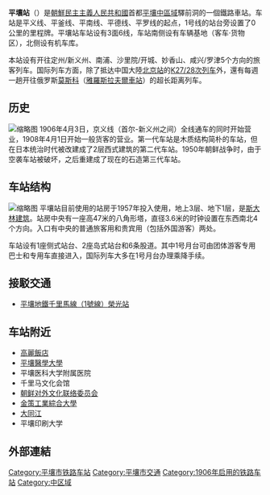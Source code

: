 {{Unreferenced|time=2021-06-19T02:44:05+00:00}}
{{Expand english}}
{{NoteTA
|1=zh-tw:平壤車站;zh-hk:平壤站;zh-cn:平壤站;
}}
{{朝鮮半島車站資訊
|公司色 = red
|文字色 = 
|站名 = 平壤站
|圖片 = 0896 - Nordkorea 2015 - Pjöngjang - Bahnhof (22977504175).jpg
|pxl = 
|圖片說明 =平壤站
|前一站1 = 
|前一站距離1 = 
|後一站距離1 = 
|後一站1 = [[普通江站|普通江]]
|所屬路線1 = [[平南线|平南线]]
|距離 = 0.0
|前一站2 = 
|前一站距離2 = 
|後一站距離2 = 
|後一站2 = [[西平壤站|西平壤]]
|所屬路線2 = [[平义线|平义线]]
|前一站3 = 
|前一站距離3 = 
|後一站距離3 = 2.6
|後一站3 = [[大同江站|大同江]]
|所屬路線3 = [[平釜线|平釜线]]
|前一站4 = 
|前一站距離4 = 
|後一站距離4 = 
|後一站4 = [[西平壤站|西平壤]]
|所屬路線4 = [[平罗线|平罗线]]
|前一站5 = 
|前一站距離5 = 
|後一站距離5 = 2.6
|後一站5 = [[大同江站|大同江]]
|所屬路線5 = [[平德线|平德线]]
|諺文 = 평양역
|朝鮮漢字 = 平壤驛
|文觀部式 =Pyeongyang-yeok 
|馬-賴式 =P'yŏngyang-yŏk
|副站名 = 
|車站編號 = 
|停站路線數 = 
|connections = [[平壤地铁|平壤地铁]][[千里馬線|千里馬線（1號線）]][[荣光站_(平壤市)|荣光站]] 
|所屬公司 = [[朝鲜民主主义人民共和国铁道省|朝鲜民主主义人民共和国铁道省]]
|所在地 =[[平壤|平壤]][[中區域|中區域]]驛前洞
|車站構造 = 
|月台配置 = 3面6线
|啟用年月日 =1906年4月3日 
|廢站年月日 = 
|上下車人次 = 
|統計年度 = 
|轉車 = 
|備註 = 
|全寬備註 = 
}}

'''平壤站'''（{{kor|名=北|諺=평양역|漢=平壤驛|羅=P'yŏngyang yŏk|f=y}}）是[[朝鲜民主主义人民共和国|朝鮮民主主義人民共和國]]首都[[平壤|平壤]][[中區域|中區域]]驛前洞的一個鐵路車站。车站是平义线、平釜线、平南线、平德线、平罗线的起点，1号线的站台旁设置了0公里的里程牌。平壤站车站设有3面6线，车站南侧设有车辆基地（客车·货物区），北侧设有机车库。

本站设有开往定州/新义州、南浦、沙里院/开城、妙香山、咸兴/罗津5个方向的旅客列车。国际列车方面，除了抵达中国大陸[[北京站|北京站]]的[[K27/28次列车|K27/28次列车]]外，還有每週一趟开往俄罗斯[[莫斯科|莫斯科]]（[[莫斯科雅羅斯拉夫爾車站|雅羅斯拉夫爾車站]]）的超长距离列车。

== 历史 ==
[[File:Heijo_Station.JPG|缩略图]]
1906年4月3日，京义线（首尔-新义州之间）全线通车的同时开始营业，1908年4月1日开始一般货客的营业。第一代车站是木质结构简朴的车站，但在日本统治时代被改建成了2层西式建筑的第二代车站。1950年朝鲜战争时，由于空袭车站被破坏，之后重建成了现在的石造第三代车站。

== 车站结构 ==
[[File:Pyongyang_Station_02.JPG|缩略图]]
平壤站目前使用的站房于1957年投入使用，地上3层、地下1层，是[[斯大林建筑|斯大林建筑]]。站房中央有一座高47米的八角形塔，直径3.6米的时钟设置在东西南北4个方向。入口有中央的普通旅客用和贵宾用（包括外国游客）两处。

车站设有1座侧式站台、2座岛式站台和6条股道。其中1号月台可由团体游客专用巴士和专用车直接进入，国际列车大多在1号月台办理乘降手续。

==接駁交通==
*[[平壤地鐵|平壤地鐵]][[千里馬線|千里馬線（1號線）]][[荣光站_(平壤市)|榮光站]]

==车站附近==
*[[高麗飯店|高麗飯店]]
*[[平壤醫學大學|平壤醫學大學]]
*平壤医科大学附属医院
*千里马文化会馆
*[[朝鲜对外文化联络委员会|朝鲜对外文化联络委员会]]
*[[金策工業綜合大學|金策工業綜合大學]]
*[[大同江|大同江]]
*平壤印刷大学

== 外部連結 ==
{{commons category}}

{{平义线}}
{{平釜线}}
{{平南线}}
{{平罗线}}
{{平德线}}
{{DEFAULTSORT:Pyongyang}}
[[Category:平壤市铁路车站|Category:平壤市铁路车站]]
[[Category:平壤市交通|Category:平壤市交通]]
[[Category:1906年启用的铁路车站|Category:1906年启用的铁路车站]]
[[Category:中区域|Category:中区域]]